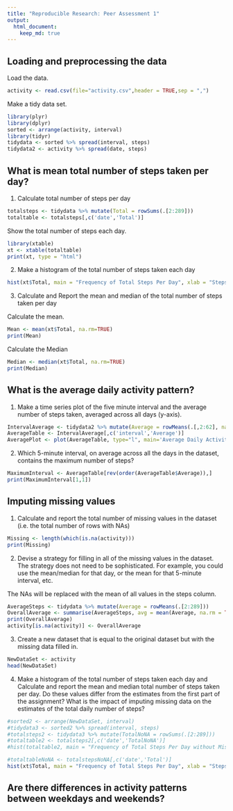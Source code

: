 ```yaml
---
title: "Reproducible Research: Peer Assessment 1"
output: 
  html_document:
    keep_md: true
---
```



## Loading and preprocessing the data
Load the data.

```r
activity <- read.csv(file="activity.csv",header = TRUE,sep = ",")
```
Make a tidy data set.
```r
library(plyr)
library(dplyr)
sorted <- arrange(activity, interval)
library(tidyr)
tidydata <- sorted %>% spread(interval, steps)
tidydata2 <- activity %>% spread(date, steps)
```

## What is mean total number of steps taken per day?

1. Calculate total number of steps per day

```r
totalsteps <- tidydata %>% mutate(Total = rowSums(.[2:289]))
totaltable <- totalsteps[,c('date','Total')]
```

Show the total number of steps each day.

```r
library(xtable)
xt <- xtable(totaltable)
print(xt, type = "html")
```

2. Make a histogram of the total number of steps taken each day

```r
hist(xt$Total, main = "Frequency of Total Steps Per Day", xlab = "Steps Per Day", plot = TRUE)
```

3. Calculate and Report the mean and median of the total number of steps taken per day

Calculate the mean.

```r
Mean <- mean(xt$Total, na.rm=TRUE)
print(Mean)
```

Calculate the Median

```r
Median <- median(xt$Total, na.rm=TRUE)
print(Median)
```

## What is the average daily activity pattern?

1. Make a time series plot of the five minute interval and the average number of steps taken, averaged across all days (y-axis).

```r
IntervalAverage <- tidydata2 %>% mutate(Average = rowMeans(.[,2:62], na.rm = TRUE))
AverageTable <- IntervalAverage[,c('interval','Average')]
AveragePlot <- plot(AverageTable, type="l", main='Average Daily Activity Pattern')
```

2. Which 5-minute interval, on average across all the days in the dataset, contains the maximum number of steps?

```r
MaximumInterval <- AverageTable[rev(order(AverageTable$Average)),]
print(MaximumInterval[1,1])
```

## Imputing missing values

1. Calculate and report the total number of missing values in the dataset (i.e. the total number of rows with NAs)

```r
Missing <- length(which(is.na(activity)))
print(Missing)
```

2. Devise a strategy for filling in all of the missing values in the dataset. The strategy does not need to be sophisticated. For example, you could use the mean/median for that day, or the mean for that 5-minute interval, etc.

The NAs will be replaced with the mean of all values in the steps column.

```r
AverageSteps <- tidydata %>% mutate(Average = rowMeans(.[2:289]))
OverallAverage <- summarise(AverageSteps, avg = mean(Average, na.rm = TRUE))
print(OverallAverage)
activity[is.na(activity)] <- OverallAverage
```

3. Create a new dataset that is equal to the original dataset but with the missing data filled in.

```r
NewDataSet <- activity
head(NewDataSet)
```

4. Make a histogram of the total number of steps taken each day and Calculate and report the mean and median total number of steps taken per day. Do these values differ from the estimates from the first part of the assignment? What is the impact of imputing missing data on the estimates of the total daily number of steps?

```r
#sorted2 <- arrange(NewDataSet, interval)
#tidydata3 <- sorted2 %>% spread(interval, steps)
#totalsteps2 <- tidydata3 %>% mutate(TotalNoNA = rowSums(.[2:289]))
#totaltable2 <- totalsteps2[,c('date','TotalNoNA')]
#hist(totaltable2, main = "Frequency of Total Steps Per Day without Missing Values", xlab = "Steps Per Day", plot = TRUE)

#totaltableNoNA <- totalstepsNoNA[,c('date','Total')]
hist(xt$Total, main = "Frequency of Total Steps Per Day", xlab = "Steps Per Day", plot = TRUE)
```

## Are there differences in activity patterns between weekdays and weekends?
